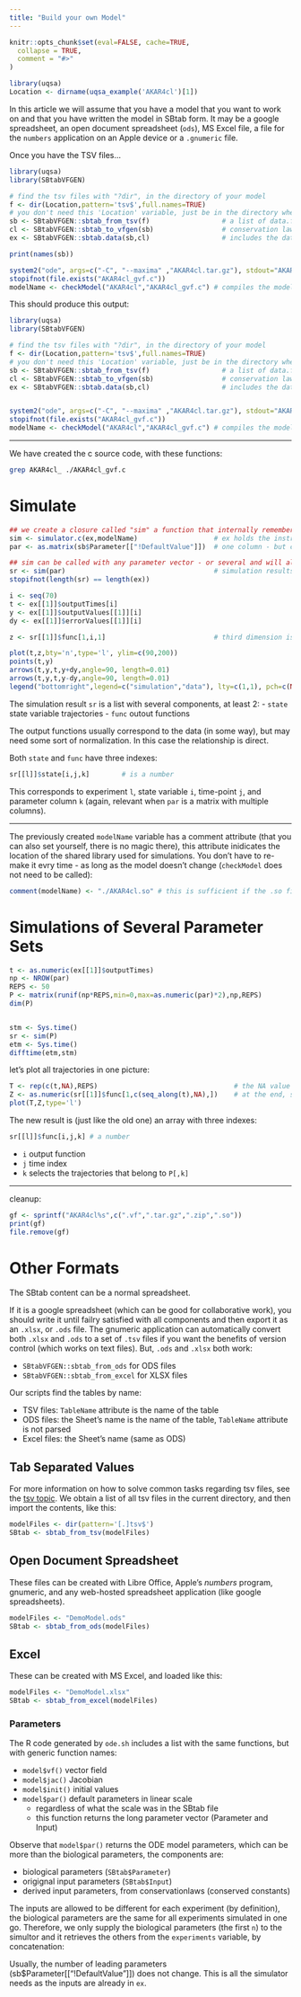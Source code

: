 ```yaml
---
title: "Build your own Model"
---
```


```r
knitr::opts_chunk$set(eval=FALSE, cache=TRUE,
  collapse = TRUE,
  comment = "#>"
)
```

```r
library(uqsa)
Location <- dirname(uqsa_example('AKAR4cl')[1])
```

In this article we will assume that you have a model that you want to
work on and that you have written the model in SBtab form. It may be a
google spreadsheet, an open document spreadsheet (`ods`), MS Excel
file, a file for the `numbers` application on an Apple device or a
`.gnumeric` file.

Once you have the TSV files...

```r
library(uqsa)
library(SBtabVFGEN)

# find the tsv files with "?dir", in the directory of your model
f <- dir(Location,pattern='tsv$',full.names=TRUE)
# you don't need this 'Location' variable, just be in the directory where the TSV files are.
sb <- SBtabVFGEN::sbtab_from_tsv(f)                  # a list of data.frames
cl <- SBtabVFGEN::sbtab_to_vfgen(sb)                 # conservation laws, if any
ex <- SBtabVFGEN::sbtab.data(sb,cl)                  # includes the data

print(names(sb))

system2("ode", args=c("-C", "--maxima" ,"AKAR4cl.tar.gz"), stdout="AKAR4cl_gvf.c")
stopifnot(file.exists("AKAR4cl_gvf.c"))
modelName <- checkModel("AKAR4cl","AKAR4cl_gvf.c") # compiles the model if not yet compiled
```

This should produce this output:

```r
library(uqsa)
library(SBtabVFGEN)

# find the tsv files with "?dir", in the directory of your model
f <- dir(Location,pattern='tsv$',full.names=TRUE)
# you don't need this 'Location' variable, just be in the directory where the TSV files are.
sb <- SBtabVFGEN::sbtab_from_tsv(f)                  # a list of data.frames
cl <- SBtabVFGEN::sbtab_to_vfgen(sb)                 # conservation laws, if any
ex <- SBtabVFGEN::sbtab.data(sb,cl)                  # includes the data


system2("ode", args=c("-C", "--maxima" ,"AKAR4cl.tar.gz"), stdout="AKAR4cl_gvf.c")
stopifnot(file.exists("AKAR4cl_gvf.c"))
modelName <- checkModel("AKAR4cl","AKAR4cl_gvf.c") # compiles the model if not yet compiled
```

---

We have created the c source code, with these functions:

```sh
grep AKAR4cl_ ./AKAR4cl_gvf.c
```

# Simulate

```r
## we create a closure called "sim" a function that internally remembers the "experiments" (ex)
sim <- simulator.c(ex,modelName)                   # ex holds the instructions for the solver
par <- as.matrix(sb$Parameter[["!DefaultValue"]])  # one column - but can be several sets (as columns)

## sim can be called with any parameter vector - or several and will always simulate the same set of experiments
sr <- sim(par)                                     # simulation results (one per experiment)
stopifnot(length(sr) == length(ex))

i <- seq(70)
t <- ex[[1]]$outputTimes[i]
y <- ex[[1]]$outputValues[[1]][i]
dy <- ex[[1]]$errorValues[[1]][i]

z <- sr[[1]]$func[1,i,1]                           # third dimension is the par column (just one here)

plot(t,z,bty='n',type='l', ylim=c(90,200))
points(t,y)
arrows(t,y,t,y+dy,angle=90, length=0.01)
arrows(t,y,t,y-dy,angle=90, length=0.01)
legend("bottomright",legend=c("simulation","data"), lty=c(1,1), pch=c(NA,1))
```

The simulation result `sr` is a list with several components, at least 2:
- `state` state variable trajectories 
- `func` outout functions 

The output functions usually correspond to the data (in some way), but
may need some sort of normalization. In this case the relationship
is direct.

Both `state` and `func` have three indexes: 

```r
sr[[l]]$state[i,j,k]        # is a number
```

This corresponds to experiment `l`, state variable `i`, time-point
`j`, and parameter column `k` (again, relevant when `par` is a matrix
with multiple columns).

---

The previously created `modelName` variable has a comment attribute
(that you can also set yourself, there is no magic there), this
attribute inidicates the location of the shared library used for
simulations. You don't have to re-make it evry time - as long as the
model doesn't change (`checkModel` does not need to be called):

```r
comment(modelName) <- "./AKAR4cl.so" # this is sufficient if the .so file already exists
```

# Simulations of Several Parameter Sets

```r
t <- as.numeric(ex[[1]]$outputTimes)
np <- NROW(par)
REPS <- 50
P <- matrix(runif(np*REPS,min=0,max=as.numeric(par)*2),np,REPS)
dim(P)


stm <- Sys.time()
sr <- sim(P)
etm <- Sys.time()
difftime(etm,stm)
```

let's plot all trajectories in one picture:

```r
T <- rep(c(t,NA),REPS)                                  # the NA value will break the line
Z <- as.numeric(sr[[1]]$func[1,c(seq_along(t),NA),])    # at the end, so it doesn't loop
plot(T,Z,type='l')
```

The new result is (just like the old one) an array with three indexes:

```r
sr[[l]]$func[i,j,k] # a number
```

- `i` output function
- `j` time index
- `k` selects the trajectories that belong to `P[,k]`

---

cleanup:

```r
gf <- sprintf("AKAR4cl%s",c(".vf",".tar.gz",".zip",".so"))
print(gf)
file.remove(gf)
```

# Other Formats

The SBtab content can be a normal spreadsheet.

If it is a google spreadsheet (which can be good for collaborative
work), you should write it until failry satisfied with all components
and then export it as an `.xlsx`, or `.ods` file. The gnumeric application can
automatically convert both `.xlsx` and `.ods` to a set of `.tsv` files if
you want the benefits of version control (which works on text
files). But, `.ods` and `.xlsx` both work:

- `SBtabVFGEN::sbtab_from_ods  ` for ODS files
- `SBtabVFGEN::sbtab_from_excel` for XLSX files

Our scripts find the tables by name:

- TSV files: `TableName` attribute is the name of the table
- ODS files: the Sheet's name is the name of the table, `TableName`
  attribute is not parsed
- Excel files: the Sheet's name (same as ODS)


## Tab Separated Values

For more information on how to solve common tasks regarding tsv files,
see the [tsv topic](./tsv.html). We obtain a list of all tsv files in
the current directory, and then import the contents, like this:

```r
modelFiles <- dir(pattern='[.]tsv$')
SBtab <- sbtab_from_tsv(modelFiles)
```

## Open Document Spreadsheet

These files can be created with Libre Office, Apple's *numbers*
program, gnumeric, and any web-hosted spreadsheet application (like
google spreadsheets).

```r
modelFiles <- "DemoModel.ods"
SBtab <- sbtab_from_ods(modelFiles)
```

## Excel

These can be created with MS Excel, and loaded like this:

```r
modelFiles <- "DemoModel.xlsx"
SBtab <- sbtab_from_excel(modelFiles)
```

### Parameters

The R code generated by `ode.sh` includes a list with the same
functions, but with generic function names:

- `model$vf()` vector field
- `model$jac()` Jacobian
- `model$init()` initial values
- `model$par()` default parameters in linear scale 
    + regardless of what the scale was in the SBtab file
	+ this function returns the long parameter vector (Parameter and Input)

Observe that `model$par()` returns the ODE model parameters, which can
be more than the biological parameters, the components are:

- biological parameters (`SBtab$Parameter`)
- origignal input parameters (`SBtab$Input`)
- derived input parameters, from conservationlaws (conserved constants)

The inputs are allowed to be different for each experiment (by
definition), the biological parameters are the same for all
experiments simulated in one go. Therefore, we only supply the
biological parameters (the first `n`) to the simultor and it retrieves
the others from the `experiments` variable, by concatenation:

Usually, the number of leading parameters
(sb$Parameter[["!DefaultValue"]]) does not change. This is all the
simulator needs as the inputs are already in `ex`.

